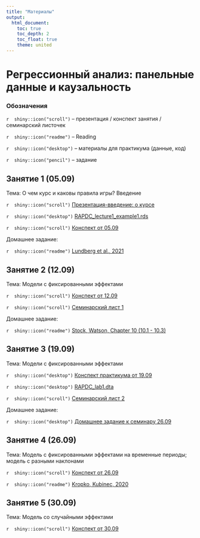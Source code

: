 ```yaml
---
title: "Материалы"
output: 
  html_document:
    toc: true
    toc_depth: 2
    toc_float: true
    theme: united
---
```

# Регрессионный анализ: панельные данные и каузальность

### Обозначения

`r  shiny::icon("scroll")` -- презентация / конспект занятия / семинарский листочек

`r  shiny::icon("readme")` -- Reading

`r  shiny::icon("desktop")` -- материалы для практикума (данные, код)

`r  shiny::icon("pencil")` -- задание 
 
## Занятие 1 (05.09)
 
Тема: О чем курс и каковы правила игры? Введение

`r  shiny::icon("scroll")` <a href="RAPDC_intro_2023.pdf" title=>Презентация-введение: о курсе</a> 

`r  shiny::icon("desktop")` <a href="RAPDC_lecture1_example1.rds" title=>RAPDC_lecture1_example1.rds</a> 

`r  shiny::icon("scroll")` <a href="RAPDC_lecture1.html" title=>Конспект от 05.09</a>

Домашнее задание: 
 
`r  shiny::icon("readme")`  <a href="https://disk.yandex.ru/i/1xED4VRC2pIEyw" title=>Lundberg et al., 2021</a>  

## Занятие 2 (12.09)
 
Тема: Модели с фиксированными эффектами

`r  shiny::icon("scroll")` <a href="RAPDC_lecture2.html" title=>Конспект от 12.09</a>

`r  shiny::icon("scroll")` <a href="RAPDC_seminar1_2023.html" title=>Семинарский лист 1</a>

Домашнее задание: 

`r  shiny::icon("readme")`  <a href="https://disk.yandex.ru/i/G9DO5ZMwYmP2Mw" title=>Stock, Watson, Chapter 10 (10.1 - 10.3)</a>  

## Занятие 3 (19.09)
 
Тема: Модели с фиксированными эффектами

`r  shiny::icon("desktop")` <a href="RAPDC_lab1_2023.html" title=>Конспект практикума от 19.09</a>

`r  shiny::icon("desktop")` <a href="RAPDC_lab1.dta" title=>RAPDC_lab1.dta</a>

`r  shiny::icon("scroll")` <a href="RAPDC_seminar2_2023.pdf" title=>Семинарский лист 2</a>

Домашнее задание: 

`r  shiny::icon("desktop")` <a href="RAPDC_lab1(2)_2023.pdf" title=>Домашнее задание к семинару 26.09</a>

## Занятие 4 (26.09)
 
Тема: Модель с фиксированными эффектами на временные периоды; модель с разными наклонами 

`r  shiny::icon("scroll")` <a href="RAPDC_lecture3.html" title=>Конспект от 26.09</a>

`r  shiny::icon("readme")`  <a href="Kropko, Kubinec, 2020.pdf" title=>Kropko, Kubinec, 2020</a>  

## Занятие 5 (30.09)
 
Тема: Модель со случайными эффектами

`r  shiny::icon("scroll")` <a href="RAPDC_lecture4.html" title=>Конспект от 30.09</a>



